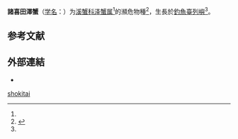 {{Speciesbox
| name = 諸喜田澤蟹
| status = LC
| status_system = IUCN3.1
| status_ref = <ref>{{IUCN|id=134521 |title=''Geothelphusa shokitai'' |author1=Esser, L. |author2= Cumberlidge |version=2021.3 |year=2008 |page=e.T134521A3970916 |doi=10.2305/IUCN.UK.2008.RLTS.T134521A3970916.en  |accessdate=28 May 2022}}</ref>
| genus = Geothelphusa
| species = shokitai
| authority = (Shy, Ng, 1998)<ref name='WoRMS-443082'>{{cite WoRMS | id=443082 |title=Geothelphusa shokitai |accessdate = 2013-08-19 }}</ref>
}}

'''諸喜田澤蟹'''（[[学名|学名]]：{{lang|la|''Geothelphusa shokitai''}}）为[[溪蟹科|溪蟹科]][[泽蟹属|泽蟹属]]<ref name='WoRMS-443082' />的瀕危物種<ref name=essay1>{{Cite book | author = Yasushi Yokohata | title = Recent Advances in the Biology of Japanese Insectivora －Proceedings on the Symposium on the Biology of Insectivores in Japan and on the Wildlife Conservation | chapter = On the“Urgent Appeal for the Conservation of Natural Environment in Uotsuri-jima Island in Senkaku Islands, Japan” | url = http://yokohata.sci.u-toyama.ac.jp/APPEAL.html | location = [[日本|日本]] | publisher = Hiwa Museum for Natural History, Hiba Society of Natural History | date = 1999 | pages = 79-87 | ISBN =  | accessdate = 2011-05-10 | language = en | deadurl = yes | archiveurl = https://web.archive.org/web/20110930001855/http://yokohata.sci.u-toyama.ac.jp/APPEAL.html | archivedate = 2011-09-30 }}</ref>，生長於[[釣魚臺列嶼|釣魚臺列嶼]]<ref name = essay1 />。

== 参考文献 ==
{{reflist}}

==外部連結==
*{{Wikispecies-inline|Geothelphusa shokitai}}
{{Taxonbar|from=Q11314672}}

[[Category:泽蟹属|shokitai]]


{{螃蟹小作品}}